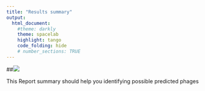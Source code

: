 ```yaml
---
title: "Results summary"
output:
  html_document:
    #theme: darkly
    theme: spacelab
    highlight: tango
    code_folding: hide
    # number_sections: TRUE
---
```

##![](logo-wtp_small.png)

This Report summary should help you identifying possible predicted phages